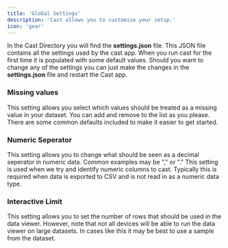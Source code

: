 ```yaml
---
title: 'Global Settings'
description: 'Cast allows you to customise your setup.'
icon: 'gear'
---
```


In the Cast Directory you will find the **settings.json** file.
This JSON file contains all the settings used by the cast app. When you run cast for the first time it is populated with some default values.
Should you want to change any of the settings you can just make the changes in the  **settings.json** file and restart the Cast app.

### Missing values

This setting allows you select which values should be treated as a missing value in your dataset. You can add and remove to the list as you please. There are some common defaults included to make it easier to get started.

### Numeric Seperator

This setting allows you to change what should be seen as a decimal seperator in numeric data. Common examples may be "," or "."
This setting is used when we try and identify numeric columns to cast. Typically this is required when data is exported to CSV and is not read in as a numeric data type.

### Interactive Limit

This setting allows you to set the number of rows that should be used in the data viewer. However, note that not all devices will be able to run the data viewer on large datasets. In cases like this it may be best to use a sample from the dataset. 